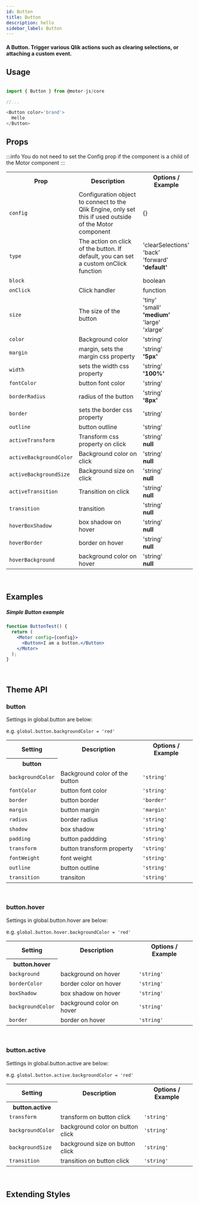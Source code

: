 ```yaml
---
id: Button
title: Button
description: hello
sidebar_label: Button
---
```


#### A Button. Trigger various Qlik actions such as clearing selections, or attaching a custom event.

## Usage

```javascript

import { Button } from @motor-js/core

//...

<Button color='brand'>
  Hello
</Button>

```

## Props

:::info
You do not need to set the Config prop if the component is a child of the Motor component
:::

<table>
  <tr>
    <th>Prop</th>
    <th>Description</th>
    <th>Options / Example</th>
  </tr>
  <tr>
    <td>
      <code>config</code>
    </td>
    <td>
      Configuration object to connect to the Qlik Engine, only set this if used
      outside of the Motor component
    </td>
    <td>{}</td>
  </tr>
  <tr>
    <td>
      <code>type</code>
    </td>
    <td>
      The action on click of the button. If default, you can set a custom
      onClick function
    </td>
    <td>
      'clearSelections'
      <br />
      'back'
      <br />
      'forward'
      <br />
      <b>'default'</b>
    </td>
  </tr>
  <tr>
    <td>
      <code>block</code>
    </td>
    <td></td>
    <td>boolean</td>
  </tr>
  <tr>
    <td>
      <code>onClick</code>
    </td>
    <td>Click handler</td>
    <td>function</td>
  </tr>
  <tr>
    <td>
      <code>size</code>
    </td>
    <td>The size of the button</td>
    <td>
      'tiny'
      <br />
      'small'
      <br />
      <b>'medium'</b>
      <br />
      'large'
      <br />
      'xlarge'
    </td>
  </tr>
  <tr>
    <td>
      <code>color</code>
    </td>
    <td>Background color</td>
    <td>'string'</td>
  </tr>
  <tr>
    <td>
      <code>margin</code>
    </td>
    <td>margin, sets the margin css property</td>
    <td>
      'string'
      <br /> <b>'5px'</b>
    </td>
  </tr>
  <tr>
    <td>
      <code>width</code>
    </td>
    <td>sets the width css property</td>
    <td>
      'string'
      <br /> <b>'100%'</b>
    </td>
  </tr>
  <tr>
    <td>
      <code>fontColor</code>
    </td>
    <td>button font color</td>
    <td>'string'</td>
  </tr>
  <tr>
    <td>
      <code>borderRadius</code>
    </td>
    <td>radius of the button</td>
    <td>
      'string'
      <br /> <b>'8px'</b>
    </td>
  </tr>
  <tr>
    <td>
      <code>border</code>
    </td>
    <td>sets the border css property</td>
    <td>'string'</td>
  </tr>
  <tr>
    <td>
      <code>outline</code>
    </td>
    <td>button outline</td>
    <td>'string'</td>
  </tr>
  <tr>
    <td>
      <code>activeTransform</code>
    </td>
    <td>Transform css property on click</td>
    <td>
      'string'
      <br /> <b>null</b>
    </td>
  </tr>
  <tr>
    <td>
      <code>activeBackgroundColor</code>
    </td>
    <td>Background color on click</td>
    <td>
      'string'
      <br /> <b>null</b>
    </td>
  </tr>
  <tr>
    <td>
      <code>activeBackgroundSize</code>
    </td>
    <td>Background size on click</td>
    <td>
      'string'
      <br />
      <b>null</b>
    </td>
  </tr>
  <tr>
    <td>
      <code>activeTransition</code>
    </td>
    <td>Transition on click</td>
    <td>
      'string'
      <br /> <b>null</b>
    </td>
  </tr>
  <tr>
    <td>
      <code>transition</code>
    </td>
    <td>transition</td>
    <td>
      'string'
      <br />
      <b>null</b>
    </td>
  </tr>
  <tr>
    <td>
      <code>hoverBoxShadow</code>
    </td>
    <td>box shadow on hover</td>
    <td>
      'string'
      <br />
      <b>null</b>
    </td>
  </tr>
  <tr>
    <td>
      <code>hoverBorder</code>
    </td>
    <td>border on hover</td>
    <td>
      'string'
      <br />
      <b>null</b>
    </td>
  </tr>
  <tr>
    <td>
      <code>hoverBackground</code>
    </td>
    <td>background color on hover</td>
    <td>
      'string'
      <br />
      <b>null</b>
    </td>
  </tr>
</table>

<br />

## Examples

##### Simple Button example

```jsx live
function ButtonTest() {
  return (
    <Motor config={config}>
      <Button>I am a button.</Button>
    </Motor>
  );
}
```

<br />

## Theme API

### button

Settings in global.button are below:

e.g. <code>global.button.backgroundColor = 'red'</code>

<table>
  <tr>
    <th>Setting</th>
    <th>Description</th>
    <th>Options / Example</th>
  </tr>
  <tr>
    <th>button</th>
  </tr>
  <tr>
    <td>
      <code>backgroundColor</code>
    </td>
    <td>Background color of the button</td>
    <td>
      <code>'string'</code>
    </td>
  </tr>
  <tr>
    <td>
      <code>fontColor</code>
    </td>
    <td>button font color</td>
    <td>
      <code>'string'</code>
    </td>
  </tr>
  <tr>
    <td>
      <code>border</code>
    </td>
    <td>button border </td>
    <td>
      <code>'border'</code>
    </td>
  </tr>
  <tr>
    <td>
      <code>margin</code>
    </td>
    <td>button margin</td>
    <td>
      <code>'margin'</code>
    </td>
  </tr>
  <tr>
    <td>
      <code>radius</code>
    </td>
    <td>border radius</td>
    <td>
      <code>'string'</code>
    </td>
  </tr>
  <tr>
    <td>
      <code>shadow</code>
    </td>
    <td>box shadow</td>
    <td>
      <code>'string'</code>
    </td>
  </tr>
  <tr>
    <td>
      <code>padding</code>
    </td>
    <td>button paddding</td>
    <td>
      <code>'string'</code>
    </td>
  </tr>
  <tr>
    <td>
      <code>transform</code>
    </td>
    <td>button transform property</td>
    <td>
      <code>'string'</code>
    </td>
  </tr>
  <tr>
    <td>
      <code>fontWeight</code>
    </td>
    <td>font weight</td>
    <td>
      <code>'string'</code>
    </td>
  </tr>
  <tr>
    <td>
      <code>outline</code>
    </td>
    <td>button outline</td>
    <td>
      <code>'string'</code>
    </td>
  </tr>
  <tr>
    <td>
      <code>transition</code>
    </td>
    <td>transiton</td>
    <td>
      <code>'string'</code>
    </td>
  </tr>
</table>

<br />

### button.hover

Settings in global.button.hover are below:

e.g. <code>global.button.hover.backgroundColor = 'red'</code>

<table>
  <tr>
    <th>Setting</th>
    <th>Description</th>
    <th>Options / Example</th>
  </tr>
  <tr>
    <th>button.hover</th>
  </tr>
  <tr>
    <td>
      <code>background</code>
    </td>
    <td>background on hover</td>
    <td>
      <code>'string'</code>
    </td>
  </tr>
  <tr>
    <td>
      <code>borderColor</code>
    </td>
    <td>border color on hover</td>
    <td>
      <code>'string'</code>
    </td>
  </tr>
  <tr>
    <td>
      <code>boxShadow</code>
    </td>
    <td>box shadow on hover</td>
    <td>
      <code>'string'</code>
    </td>
  </tr>
  <tr>
    <td>
      <code>backgroundColor</code>
    </td>
    <td>background color on hover</td>
    <td>
      <code>'string'</code>
    </td>
  </tr>
  <tr>
    <td>
      <code>border</code>
    </td>
    <td>border on hover</td>
    <td>
      <code>'string'</code>
    </td>
  </tr>
</table>

<br />

### button.active

Settings in global.button.active are below:

e.g. <code>global.button.active.backgroundColor = 'red'</code>

<table>
  <tr>
    <th>Setting</th>
    <th>Description</th>
    <th>Options / Example</th>
  </tr>
  <tr>
    <th>button.active</th>
  </tr>
  <tr>
    <td>
      <code>transform</code>
    </td>
    <td>transform on button click</td>
    <td>
      <code>'string'</code>
    </td>
  </tr>
  <tr>
    <td>
      <code>backgroundColor</code>
    </td>
    <td>background color on button click</td>
    <td>
      <code>'string'</code>
    </td>
  </tr>
  <tr>
    <td>
      <code>backgroundSize</code>
    </td>
    <td>background size on button click</td>
    <td>
      <code>'string'</code>
    </td>
  </tr>
  <tr>
    <td>
      <code>transition</code>
    </td>
    <td>transition on button click</td>
    <td>
      <code>'string'</code>
    </td>
  </tr>
</table>

<br />

## Extending Styles

<br />
